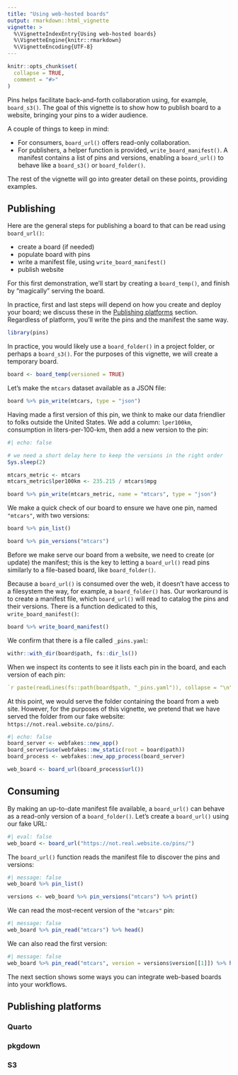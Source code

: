 ```yaml
---
title: "Using web-hosted boards"
output: rmarkdown::html_vignette
vignette: >
  %\VignetteIndexEntry{Using web-hosted boards}
  %\VignetteEngine{knitr::rmarkdown}
  %\VignetteEncoding{UTF-8}
---
```


```r
knitr::opts_chunk$set(
  collapse = TRUE,
  comment = "#>"
)
```

Pins helps facilitate back-and-forth collaboration using, for example, `board_s3()`.
The goal of this vignette is to show how to publish board to a website, bringing your pins to a wider audience.

A couple of things to keep in mind:

 - For consumers, `board_url()` offers read-only collaboration.
 - For publishers, a helper function is provided, `write_board_manifest()`.
   A manifest contains a list of pins and versions, enabling
   a `board_url()` to behave like a `board_s3()` or `board_folder()`.
   
The rest of the vignette will go into greater detail on these points, providing examples.

## Publishing

Here are the general steps for publishing a board to that can be read using `board_url()`:

 - create a board (if needed)
 - populate board with pins
 - write a manifest file, using `write_board_manifest()`
 - publish website

For this first demonstration, we'll start by creating a `board_temp()`, and finish by "magically" serving the board.

In practice, first and last steps will depend on how you create and deploy your board; we discuss these in the [Publishing platforms] section. Regardless of platform, you'll write the pins and the manifest the same way.

```r
library(pins)
```

In practice, you would likely use a `board_folder()` in a project folder, or perhaps a `board_s3()`.
For the purposes of this vignette, we will create a temporary board.

```r
board <- board_temp(versioned = TRUE)
```

Let's make the `mtcars` dataset available as a JSON file:

```r
board %>% pin_write(mtcars, type = "json")
```

Having made a first version of this pin, we think to make our data friendlier to folks outside the United States. We add a column: `lper100km`, consumption in liters-per-100-km, then add a new version to the pin:


```r
#| echo: false

# we need a short delay here to keep the versions in the right order
Sys.sleep(2)
```

```r
mtcars_metric <- mtcars
mtcars_metric$lper100km <- 235.215 / mtcars$mpg

board %>% pin_write(mtcars_metric, name = "mtcars", type = "json")
```

We make a quick check of our board to ensure we have one pin, named `"mtcars"`, with two versions:

```r
board %>% pin_list()

board %>% pin_versions("mtcars")
```

Before we make serve our board from a website, we need to create (or update) the manifest; this is the key to letting a `board_url()` read pins similarly to a file-based board, like `board_folder()`.

Because a `board_url()` is consumed over the web, it doesn't have access to a filesystem the way, for example, a `board_folder()` has. 
Our workaround is to create a manifest file, which `board_url()` will read to catalog the pins and their versions.
There is a function dedicated to this, `write_board_manifest()`:

```r
board %>% write_board_manifest()
```

We confirm that there is a file called `_pins.yaml`:

```r
withr::with_dir(board$path, fs::dir_ls())
```

When we inspect its contents to see it lists each pin in the board, and each version of each pin:

```yaml
`r paste(readLines(fs::path(board$path, "_pins.yaml")), collapse = "\n")`
```

At this point, we would serve the folder containing the board from a web site.
However, for the purposes of this vignette, we pretend that we have served the folder from our fake website: `https://not.real.website.co/pins/`.

```r
#| echo: false
board_server <- webfakes::new_app()
board_server$use(webfakes::mw_static(root = board$path))
board_process <- webfakes::new_app_process(board_server)

web_board <- board_url(board_process$url())
```

## Consuming

By making an up-to-date manifest file available, a `board_url()` can behave as a read-only version of a `board_folder()`.
Let's create a `board_url()` using our fake URL:

```r
#| eval: false
web_board <- board_url("https://not.real.website.co/pins/")
```

The `board_url()` function reads the manifest file to discover the pins and versions:

```r
#| message: false
web_board %>% pin_list()

versions <- web_board %>% pin_versions("mtcars") %>% print()
```

We can read the most-recent version of the `"mtcars"` pin:

```r
#| message: false
web_board %>% pin_read("mtcars") %>% head()
```

We can also read the first version:

```r
#| message: false
web_board %>% pin_read("mtcars", version = versions$version[[1]]) %>% head()
```

The next section shows some ways you can integrate web-based boards into your workflows.

## Publishing platforms

### Quarto

### pkgdown

### S3
